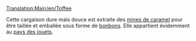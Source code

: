 [[Translation:Main/en/Toffee]]{{en/-}}
{{fr/Cargaison|nom=Caramel
|image=ToffeeQuarry.png
|produit=[[Main/fr/Carrière de caramel|Carrière de caramel]]
|accepté=[[Main/fr/Usine de bonbons|Usine de bonbons]]
}}

Cette cargaison dure mais douce est extraite des [[Main/fr/Mine de caramel|mines de caramel]] pour être taillée et emballée sous forme de [[Main/fr/Bonbon|bonbons]]. Elle appartient évidemment au [[Main/en/Climat/Fr#Pays des jouets|pays des jouets]].